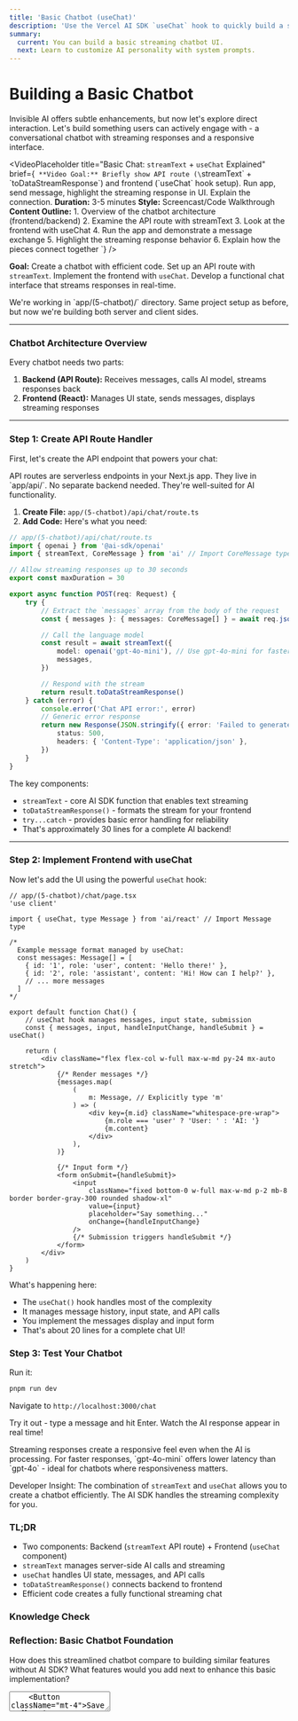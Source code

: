 ```yaml
---
title: 'Basic Chatbot (useChat)'
description: 'Use the Vercel AI SDK `useChat` hook to quickly build a streaming chatbot interface in Next.js. Handle user input, display messages, and manage loading states.'
summary:
  current: You can build a basic streaming chatbot UI.
  next: Learn to customize AI personality with system prompts.
---
```


# Building a Basic Chatbot

Invisible AI offers subtle enhancements, but now let's explore direct interaction. Let's build something users can actively engage with - a conversational chatbot with streaming responses and a responsive interface.

<VideoPlaceholder
	title="Basic Chat: `streamText` + `useChat` Explained"
	brief={`
    **Video Goal:** Briefly show API route (\`streamText\` + \`toDataStreamResponse\`) and frontend (\`useChat\` hook setup). Run app, send message, highlight the streaming response in UI. Explain the connection.
    **Duration:** 3-5 minutes
    **Style:** Screencast/Code Walkthrough
    **Content Outline:**
    1. Overview of the chatbot architecture (frontend/backend)
    2. Examine the API route with streamText
    3. Look at the frontend with useChat
    4. Run the app and demonstrate a message exchange
    5. Highlight the streaming response behavior
    6. Explain how the pieces connect together
  `}
/>

**Goal:** Create a chatbot with efficient code. Set up an API route with `streamText`. Implement the frontend with `useChat`. Develop a functional chat interface that streams responses in real-time.

<Callout type="info" title="Project Context">
	We're working in `app/(5-chatbot)/` directory. Same project setup as before, but now we're
	building both server and client sides.
</Callout>

---

### Chatbot Architecture Overview

Every chatbot needs two parts:

1. **Backend (API Route):** Receives messages, calls AI model, streams responses back
2. **Frontend (React):** Manages UI state, sends messages, displays streaming responses

<VisualPlaceholder description="Simple diagram: Box 'Browser (React + useChat)' sends arrow 'User Message + History' to Box 'Server (Next.js API Route + streamText)'. Server box sends arrow 'Streaming Response' back to Browser box." />

---

### Step 1: Create API Route Handler

First, let's create the API endpoint that powers your chat:

<Callout type="info" title="What are Next.js API Routes?">
	API routes are serverless endpoints in your Next.js app. They live in `app/api/`. No separate
	backend needed. They're well-suited for AI functionality.
</Callout>

1. **Create File:** `app/(5-chatbot)/api/chat/route.ts`
2. **Add Code:** Here's what you need:

```typescript
// app/(5-chatbot)/api/chat/route.ts
import { openai } from '@ai-sdk/openai'
import { streamText, CoreMessage } from 'ai' // Import CoreMessage type

// Allow streaming responses up to 30 seconds
export const maxDuration = 30

export async function POST(req: Request) {
	try {
		// Extract the `messages` array from the body of the request
		const { messages }: { messages: CoreMessage[] } = await req.json()

		// Call the language model
		const result = await streamText({
			model: openai('gpt-4o-mini'), // Use gpt-4o-mini for faster responses
			messages,
		})

		// Respond with the stream
		return result.toDataStreamResponse()
	} catch (error) {
		console.error('Chat API error:', error)
		// Generic error response
		return new Response(JSON.stringify({ error: 'Failed to generate chat response.' }), {
			status: 500,
			headers: { 'Content-Type': 'application/json' },
		})
	}
}
```

The key components:

- `streamText` - core AI SDK function that enables text streaming
- `toDataStreamResponse()` - formats the stream for your frontend
- `try...catch` - provides basic error handling for reliability
- That's approximately 30 lines for a complete AI backend!

---

### Step 2: Implement Frontend with useChat

Now let's add the UI using the powerful `useChat` hook:

```tsx
// app/(5-chatbot)/chat/page.tsx
'use client'

import { useChat, type Message } from 'ai/react' // Import Message type

/*
  Example message format managed by useChat:
  const messages: Message[] = [
    { id: '1', role: 'user', content: 'Hello there!' },
    { id: '2', role: 'assistant', content: 'Hi! How can I help?' },
    // ... more messages
  ]
*/

export default function Chat() {
	// useChat hook manages messages, input state, submission
	const { messages, input, handleInputChange, handleSubmit } = useChat()

	return (
		<div className="flex flex-col w-full max-w-md py-24 mx-auto stretch">
			{/* Render messages */}
			{messages.map(
				(
					m: Message, // Explicitly type 'm'
				) => (
					<div key={m.id} className="whitespace-pre-wrap">
						{m.role === 'user' ? 'User: ' : 'AI: '}
						{m.content}
					</div>
				),
			)}

			{/* Input form */}
			<form onSubmit={handleSubmit}>
				<input
					className="fixed bottom-0 w-full max-w-md p-2 mb-8 border border-gray-300 rounded shadow-xl"
					value={input}
					placeholder="Say something..."
					onChange={handleInputChange}
				/>
				{/* Submission triggers handleSubmit */}
			</form>
		</div>
	)
}
```

What's happening here:

- The `useChat()` hook handles most of the complexity
- It manages message history, input state, and API calls
- You implement the messages display and input form
- That's about 20 lines for a complete chat UI!

### Step 3: Test Your Chatbot

Run it:

```bash
pnpm run dev
```

Navigate to `http://localhost:3000/chat`

Try it out - type a message and hit Enter. Watch the AI response appear in real time!

<VisualPlaceholder description="GIF animation showing the simple chat UI. User types 'Hello!' and presses Enter. AI response 'Hello there! How can I help you today?' streams into the chat window." />

<Callout type="warning" title="Performance Considerations">
	Streaming responses create a responsive feel even when the AI is processing. For faster responses,
	`gpt-4o-mini` offers lower latency than `gpt-4o` - ideal for chatbots where responsiveness
	matters.
</Callout>

Developer Insight: The combination of `streamText` and `useChat` allows you to create a chatbot efficiently. The AI SDK handles the streaming complexity for you.

### TL;DR

- Two components: Backend (`streamText` API route) + Frontend (`useChat` component)
- `streamText` manages server-side AI calls and streaming
- `useChat` handles UI state, messages, and API calls
- `toDataStreamResponse()` connects backend to frontend
- Efficient code creates a fully functional streaming chat

<div className="bg-primary/5 border-primary/20 rounded-lg p-6 my-8">
	<h3 className="text-xl font-semibold mb-4">Knowledge Check</h3>
	<div className="space-y-8">
		<MultipleChoiceQuestion
			question="Which AI SDK function is used in the API route handler to get a streaming text response from the language model?"
			choices={[
				{ id: 'genText', text: 'generateText' },
				{ id: 'genObj', text: 'generateObject' },
				{ id: 'streamText', text: 'streamText' },
				{ id: 'streamObj', text: 'streamObject' },
			]}
			correctAnswerId="streamText"
			feedback={{
				correct:
					'Correct! `streamText` is specifically designed for generating text and streaming it back chunk by chunk.',
				incorrect:
					'`generateText` waits for the full response. `streamText` is needed for the real-time streaming effect in chatbots.',
			}}
		/>
		<MultipleChoiceQuestion
			question="Which `@ai-sdk/react` hook manages the chat messages, input field state, and form submission logic on the frontend?"
			choices={[
				{ id: 'useState', text: 'useState' },
				{ id: 'useEffect', text: 'useEffect' },
				{ id: 'useChat', text: 'useChat' },
				{ id: 'useSWR', text: 'useSWR' },
			]}
			correctAnswerId="useChat"
			feedback={{
				correct:
					'Correct! The `useChat` hook abstracts away most of the complexity of building chat interfaces.',
				incorrect:
					'While `useState` and `useEffect` are fundamental React hooks, `useChat` specifically handles the state and interactions for a chat application built with the AI SDK.',
			}}
		/>
		<MultipleChoiceQuestion
			question="What is the purpose of `result.toDataStreamResponse()` in the API route handler?"
			choices={[
				{ id: 'parse', text: 'To parse the incoming request body.' },
				{ id: 'validate', text: "To validate the AI model's output against a schema." },
				{
					id: 'connect',
					text: "To convert the AI's streaming output into a format directly consumable by the `useChat` hook on the frontend.",
				},
				{ id: 'log', text: 'To log the entire conversation history to the console.' },
			]}
			correctAnswerId="connect"
			feedback={{
				correct:
					'Exactly! This helper function bridges the backend stream from `streamText` to the frontend `useChat` hook, handling the necessary formatting.',
				incorrect:
					"This helper's main role is formatting the streaming response for seamless integration with the `useChat` hook, not parsing requests, validating schemas, or logging.",
			}}
		/>
	</div>
</div>

<div className="bg-primary/5 border-primary/20 rounded-lg p-6 my-8">
	<h3 className="text-xl font-semibold mb-4">Reflection: Basic Chatbot Foundation</h3>
	<p className="text-lg mb-4">
		How does this streamlined chatbot compare to building similar features without AI SDK? What
		features would you add next to enhance this basic implementation?
	</p>
	<Textarea placeholder="Type your reflection here..." className="min-h-[150px] w-full" />
	<Button className="mt-4">Save Reflection</Button>
</div>

---

## Making Progress: Give Your Bot Some Personality

You've got a working chatbot - well done! But it currently has a standard, default personality.

In the next lesson, we're adding character with system prompts. Want your bot to be a pirate? A chef? A witty comedian? It's just a few lines of code away.

Let's make your chatbot distinctive with custom personalities that create memorable user experiences.
